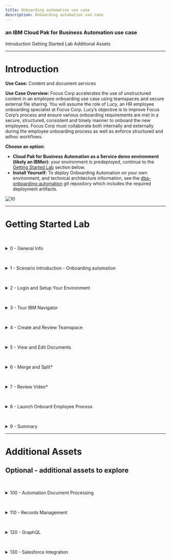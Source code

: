 ```yaml
---
title: Onboarding automation use case
description: Onboarding automation use case
---
```


### an IBM Cloud Pak for Business Automation use case

<AnchorLinks>
  <AnchorLink>Introduction</AnchorLink>
  <AnchorLink>Getting Started Lab</AnchorLink>
  <AnchorLink>Additional Assets</AnchorLink>
</AnchorLinks>

***

# Introduction

**Use Case:** Content and document services

**Use Case Overview:** Focus Corp accelerates the use of unstructured content in an employee onboarding use case using teamspaces and secure external file sharing. You will assume the role of Lucy, an HR employee onboarding specialist at Focus Corp. Lucy’s objective is to improve Focus Corp’s process and ensure various onboarding requirements are met in a secure, structured, consistent and timely manner to onboard the new employees. Focus Corp must collaborate both internally and externally during the employee onboarding process as well as enforce structured and adhoc workflows. 

**Choose an option:**

  * **Cloud Pak for Business Automation as a Service demo environment (likely an IBMer):** your environment is predeployed, continue to the [Getting Started Lab](#getting-started-lab) section below.
  * **Install Yourself:** To deploy Onboarding Automation on your own environment, and technical architecture information, see the <a href="https://github.com/ibm-cloud-architecture/dba-onboarding-automation" target="_blank">dba-onboarding-automation</a> git repository which includes the required deployment artifacts.

 ![10](./images/010-Intro-OnboardingAutomation.png)

***

# Getting Started Lab

<a name="lab-section-0"></a>
<br/>
<details>
<summary>0 - General Info</summary>

<br/>

Below are some of the icons used throughout this lab

> ℹ️ &nbsp; &nbsp; **Informational note**

> ⚠️  &nbsp; &nbsp;**Warning note**

> ﹡ &nbsp; &nbsp; **Sections identified with a ﹡ indicates that the section is optional**

</details>

<a name="lab-section-1"></a>
<br/>
<details>
<summary>1 - Scenario Introduction - Onboarding automation</summary>

<br/>

**Use Case Overview**

<br/>

Employee applicant (John Doe) submitted an employee application and video interview along with other materials as part of the employment application process. During this process, HR processors initially reviewed the employment application making comments and annotations on the document along with entering video bookmarks, allowing additional reviewers to quickly locate key responses. Lucy along with other reviewers are able to review all the information and documents pertaining to applicant John Doe in the teamspace in a consistent and secure manner using an intuitive user-interface. Some of the information such as the applicant's SSN, is available on some of the documents but they are redacted so that only reviewers with the appropriate permission are able to see the redacted content. The use of video bookmarks also allows Lucy to quickly jump to key sections of the video without necessarily having to watch the entire video. Finally, Lucy is able to integrate with enterprise workflow to launch additional manual and automated processes.

<br/>

**Discovery Map**

<br/>

![1](./images/000-Intro-DiscoveryMap.png)

<br/>

[Go to top](#lab-section-1) | [Go to Getting Started Lab](#getting-started-lab)
</details>

<a name="lab-section-2"></a>
<br/>
<details>
<summary>2 - Login and Setup Your Environment</summary>

<br/>

<a name="lab-section-2a"></a>
<br/>
<details>
<summary style="margin-left: 40px">Option 2A - Are you using a Cloud Pak for Business Automation as a Service demo environment (likely an IBMer)?</summary>

<br/>

<p style="margin-left: 40px">

1. Standard Users, once your account administrator completes the below setup and provides you access, please continue.
2. Administrator Users, expand the following section to access additional steps to setup access for yourself and others in your environment:

</p>

<br/>

<a name="lab-section-2aa"></a>
<br/>
<details>
<summary style="margin-left: 80px">Additional on Cloud Administrator Setup</summary>

<p style="margin-left: 80px">

<br/>

1. Login to your Cloud Pak for Business Automation as a Service demo environment <a href="http://automationcloud.ibm.com" target="_blank">here</a> to access your portal.
2. Open the menu in the upper left.
3. Under **Administer subscriptions**, click **Access management**.
4. Locate or search for your user and ensure all environments (Development and so on) are activated.
5. Click the pencil icon on the right side of your user row and ensure the appropriate roles are selected (below is an example set of roles).
6. Repeat this process for all users that need access using the below for reference.

</p>

<br/>

<p style="margin-left: 80px">

<Row>
<Column colLg={4} colMd={4}>

**All User Access Roles**

![2](./images/required-roles.png)
<br/>

</Column>
<Column colLg={4} colMd={4}>

**All Administrator Roles**

![2](./images/all-admin-roles.png)
<br/>

</Column>
</Row>

</p>

<br/>

<p style="margin-left: 80px">

[Go to top](#lab-section-2aa) | [Go to Getting Started Lab](#getting-started-lab)

</p>

</details>

> Standard Users, continue here...

<p style="margin-left: 40px">

3. Login to your Cloud Pak for Business Automation as a Service demo environment <a href="http://automationcloud.ibm.com" target="_blank">here</a> to access your portal.
4. Open the menu in the upper left
5. Select **Production** and then **Run**

<br/>

![11](./images/001c-Portal.png)

<br/>

6. Click the **Business Automation Apps** tile to launch the Business Automation Navigator desktop

<br/>

![11](./images/001d-Portal.png)

<br/>

7. Wait for the desktop to load in a new browser window/tab (it can take some time)

<br/>

8. Start by reviewing the available demos, they all represent a business automation use case so you can easily get started.

<br/>

![11](./images/001d-BAN.png)

<br/>

9. When ready, click the **Onboarding Automation** tile to launch the demo.

<br/>

![13](./images/Application01b.png)

<br/>

10. Check the tabs to learn more about the demo
    1. **Storyboard**
    1. **Discovery Map**

<br/>

![13](./images/Application03-Tabs.png)

<br/>

11. Navigate to the **Run the demo!** tab and then click on the picture of the **Lucy - HR Employee Onboarding Specialist**

<br/>

![13](./images/Application03-Lucy.png)

<br/>

[Go to top](#lab-section-2a) | [Go to Getting Started Lab](#getting-started-lab)
</p>
</details>

<br/>

<a name="lab-section-2b"></a>
<br/>
<details>
<summary style="margin-left: 40px">Option 2B - Are You Using Your Own Environment (not an on Cloud trial/demo)?</summary>

<br/>

<p style="margin-left: 40px">

1. Standard Users, once your account administrator completes the below setup and provides you access, please continue.
2. Administrator Users, expand the following section to access additional information to setup access for yourself and others in your environment:

<br/>

</p>

<details>
<summary style="margin-left: 80px">Additional Administrator Setup For Your Own Environment</summary>

<p style="margin-left: 80px">

<br/>

See the <a href="https://github.com/ibm-cloud-architecture/dba-onboarding-automation" target="_blank">dba-onboarding-automation</a> git repository to deploy on your own platform.

</p>

<br/>

</details>

> Standard Users, continue here...

<p style="margin-left: 40px">

3. Ask your administrator for the URL to the desktop in Business Automation Navigator and your login credentials
4. Wait for the desktop to load in a new browser window/tab (it can take some time) and log in

<br/>

![11](./images/001d-BAN.png)

<br/>

3. Start by reviewing the available demos, they all represent a business automation use case so you can easily get started.
4. When ready, click the **Onboarding Automation** tile to launch the use case

</p>

> Please continue to the next section...

<p style="margin-left: 40px">

[Go to top (Option 2b)](#lab-section-2b) | [Go to Getting Started Lab](#getting-started-lab)

</p>

</details>

<br/>

[Go to top](#lab-section-2) | [Go to Getting Started Lab](#getting-started-lab)
</details>

<a name="lab-section-3"></a>
<br/>
<details>
<summary>3 - Tour IBM Navigator</summary>

#### IBM Navigator is a desktop for an organization's workers to find and organize information.

<br/>

You are now a Human Resources (HR) Onboarding Specialist, Lucy, at Focus Corp reviewing an applicant, John Doe, for employment. As an onboarding specialist, Lucy will use the IBM Navigator user interface to review content submitted by John such as the employment application and video interview.

<br/>

Let's take a quick tour of the **IBM Navigator** user interface.

<br/>

1. Click on the navigation menu icon in the upper left corner of the screen

<br/>

The navigation menu icon (also commonly referred to as the hamburger icon) is used to access the navigation menu and features such as **Browse**, **Search**, **Share**, **Teamspaces**, **Work**, **Cases** and **Reports**. Additional features can also be added using plugins. This interface including the top banner, list of features and menu options are configurable through the use of desktops.

<br/>

Note: The **Reports** feature is used for Records Management and may or may not be installed on your environment. Records Management related activities such as declaring a record can be done automatically and also manually using the **Browse** feature. The **Work** and **Cases** feature show workflow tasks assigned to the user and case manager activities (respectively).

<br/>

 ![13](./images/100-Navigator-Hamburger.png)

<br/>

2. Click the **Browse** feature

<br/>

 ![44](./images/100-Navigator-BrowseFeature.png)

<br/>

You are now viewing a repository called **Corporate Operations** which is an **IBM FileNet Content Manager** repository. You can also access other repositories and perform cross-repository searches using **CM8** (IBM Content Manager), **CMOD** (IBM Content Manager OnDemand), **Box®** and **CMIS** (Content Management Interoperability Services) compliant repositories like **Alfresco®** and **Microsoft SharePoint®** On-Premises.

<br/>

3. From the folder structure on the left side of the screen, traverse and click on the **Focus Corp Docs / Human Resources / Onboarded Employees** folder representing content for onboarded employees.

<br/>

 ![13](./images/110c-Navigator-OnboardedEmployees.png)

<br/>

As shown the diagram above, the center or content area of the screen shows the selected content which may also be used to traverse the folder structure. Additionally, the top of the content area displays the full folder structure of the selected content.

<br/>

4. Click on the **Selena Swift** checkbox as shown in the diagram below.

<br/>

Please note that the folder can be selected by either clicking on the checkbox -OR- by clicking on the folder row. If a checkbox is not visible, contact your administrator to enable **Content list checkboxes** at the desktop level. Clicking on the folder name text will select the folder and additionally traverse into the folder.

<br/>

 ![13](./images/115-Navigator-SelenaSwift.png)

<br/>

For onboarded employee – **Selena Swift**, you can see custom folder properties such as the **First Name**, **Last Name**, **Employee ID**, **Onboarded** status and **Hire Date**.

<br/>

5. Navigate to the **Focus Corp Docs / Human Resources / Onboarded Employees / Selena Swift / Employee Packet** folder and then click on the checkbox for the first document. Next, in the upper-right corner, select the different **Views** (**Details**, **Magazine**, **Filmstrip**). As shown in the diagram below, the **Details** view is shown as the default view.

<br/>

 ![13](./images/120c-Navigator-EmployeePacket.png)

<br/>

In our example, Focus Corp maintains an **Employee Packet** folder that contains new employee info documents such as the **Confidentiality Agreement** and **Employee Manual**. In the **Details** view, you are able to see the thumbnail and properties of the selected content.

<br/>

6. Select the **Magazine** view

<br/>

 ![13](./images/121-Navigator-Magazine.png)

<br/>

In the **Magazine** view, you can now see the same content along with social features such as **Likes**, **Tags**, **Downloads** and **Comments**.

<br/>

7. Select the **Filmstrip** view. The **Filmstrip** view is very useful for looking at media such pictures. Select the **Photos** folder below the **Employee Packet** folder and then select each picture document.

<br/>

 ![13](./images/122-Navigator-Filmstrip.png)

<br/>

[Go to top](#lab-section-3) | [Go to Getting Started Lab](#getting-started-lab)
</details>

<a name="lab-section-4"></a>
<br/>
<details>
<summary>4 - Create and Review Teamspace</summary>

#### Let’s now look at teamspaces. Teamspaces represent a focused view of the relevant folders, documents and searches that a team needs to complete their tasks.

<br/>

Our use case revolves around Lucy reviewing an existing teamspace for employee applicant John Doe. Typicaly, the teamspace would already be created, processed and reviewed by a few HR processors before reaching Lucy to further review and approve the applicant for onboarding. In this section, you first create an employee onboarding teamspace for the employee applicant John Doe. Next, you will review how a teamspace is used once it is created.

<br/>

<a name="lab-section-41"></a>
<br/>
<details>
<summary style="margin-left: 40px">4.1 - Create Teamspace</summary>
<p style="margin-left: 40px">

<br/>

An **Employee Onboarding** teamspace template should already be available. If not or if you want to learn more about creating teamspace templates, please proceed to the section below - **4.1.1 - Teamspace Template Builder**. Otherwise, proceed to section **4.1.2 - Teamspace Builder**.

<br/>

</p>

<a name="lab-section-411"></a>
<br/>
<details>
<summary style="margin-left: 80px">4.1.1 - Teamspace Template Builder*</summary>
<p style="margin-left: 80px">

> ℹ️ &nbsp; This section is optional, if you do not want to perform this section, please proceed to the next section.

This section covers the creation of a teamspace template using the teamspace template builder.

<br/>

The use of teamspace templates allows for the configuration of the folder hierarchy, documents, search templates, and security in a user-friendly wizard interface which can then be used to create teamspaces in a timely, secure and consistent manner.

<br/>

1. From the navigation menu, click on **Teamspaces**

 ![13](./images/additional-assets/teamspace-template/100-Teamspace-Feature.png)

<br/>
<br/>

2. Click on the **Templates** tab and then click on **New Template**

 ![13](./images/additional-assets/teamspace-template/110-New-Teamspace-Template.png)

<br/>

As shown in the diagram below, the **Teamspace Template Builder** is displayed.

<br/>

The teamspace template builder uses a wizard-driven user interface that guides you through the following steps:
- Define Teamspace Template
- Select Searches
- Select Classes or Entry Templates
- Folders and Documents Tree
- Select Roles

<br/>

 ![13](./images/additional-assets/teamspace-template/120-Template-Builder.png)

<br/>
<br/>

3. Teamspace Template Builder - Define Teamspace Template

<br/>

Enter a value for the **Template name** and **Template description**. If you are using a shared environment and plan to share the template, please select a value that distinguishes your template from others. In the diagram below, a generic template name and description is used for the employee onboarding use case and specified not to share the template.

<br/>

At this point, you can continue to the next step by clicking on the **Next** button for the remaining configuration items (searches, classes/entry templates, folders/documents and roles). At any point, you can complete the configuration of the template by clicking on the **Finish** button and optionally edit the configuration at a later time.

<br/>

When complete, click on the **Next** button to continue to the next step.

<br/>

 ![13](./images/additional-assets/teamspace-template/130-Define-Teamspace-Template.png)

<br/>
<br/>

4. Teamspace Template Builder - Select Searches

<br/>

You will not specify any searches for the teamspace, click the **Next** button to continue to the next step

<br/>

 ![13](./images/additional-assets/teamspace-template/140b-Select-Searches.png)

<br/>
<br/>

5. Teamspace Template Builder - Select Classes or Entry Templates

<br/>

This step specifies either document classes or entry templates that can be used to store documents into the teamspace. You will configure this step using classes. As shown in the diagram below, first click the option for **Use classes to add documents**. Select the **Employment Application** and the **Document** classes and click the **Add** button. Finally, click on the **Next** button to continue to the next step.

<br/>

 ![13](./images/additional-assets/teamspace-template/150-Template-Select-Classes.png)

<br/>

>Note: if the **Employment Application** class is not available, please contact your Administrator to make it available to you. Otherwise, selecting the default **Document** is sufficient - you will just not see the custom properties (First Name, Last Name, Application Date) when adding the application document to the teamspace.

<br/>
<br/>

6. Teamspace Template Builder - Folders and Documents Tree

<br/>

This step configures the folder structure that will be used for the teamspace. Additionally, documents can be added to the folder(s). The use of a common folder structure and default documents provides a consistent process so that any teamspaces created with this template uses a consistent and standardized folder hierarchy and documents.

<br/>

Click **New Folder** and then build the folder structure shown below or create your own custom folder structure. To add a document to a folder, click on the **Add Document** button and add a document. When complete, click on the **Next** button to continue to the last step.

<br/>

 ![13](./images/additional-assets/teamspace-template/160-Folders-Documents-Tree.png)


<br/>
<br/>

7. Teamspace Template Builder - Select Roles

<br/>

This steps allows you to either associate existing role templates or create custom roles for the teamspace template. Click **New Role**, enter a **Role Name** / **Role Description** and then set the desired permissions for the role.

<br/>

As shown in the diagram below, create one or more the following custom roles: HR - Human Resources, Payroll - Payroll, Manager - Department Manager, IT - Information Technology. Alternatively, you can also select an existing role template available at the bottom and add them to the teamspace template. When complete, click on the **Finish** button to complete the setup of the teamspace template. The teamspace template can be updated at a later time if desired.

<br/>

 ![13](./images/additional-assets/teamspace-template/170b-Select-Roles.png)

<br/>

The teamspace template is now complete, please refer to the next section **4.1.2 Teamspace Builder** to create a teamspace from this template.

<br/>

[Go to top (Teamspace Template Builder)](#lab-section-411) | [Go to Getting Started Lab](#getting-started-lab)

<br/>

</p>

</details>

<a name="lab-section-412"></a>
<br/>
<details>
<summary style="margin-left: 80px">4.1.2 - Teamspace Builder</summary>
<p style="margin-left: 80px">

<br/>

This section covers how to create a teamspace from the **Employee Onboarding Teamspace** template that was created in the section above.

<br/>

Download the items below, these items will be added later to the teamspace:
* Employment Application - [Focus Corp - Employment Application.pdf](https://github.com/ibm-cloud-architecture/dba-onboarding-automation/raw/main/content-services/sample-content/Focus%20Corp%20-%20Employment%20Application.pdf)
* Video Interview - <a href="https://ibm.box.com/s/wrg8tk9cx7bi4g23wjk19esxi1rmnl8l" target="_blank">Focus Corp - Video Interview - John Doe - KT.mp4</a>

<br/>

1. From the navigation menu, click on **Teamspaces**

 ![13](./images/additional-assets/teamspace-template/100-Teamspace-Feature.png)

<br/>

2. Click on the **Teamspaces** tab and then click on **New Teamspace**

 ![13](./images/additional-assets/teamspace-template/200b-New-Teamspace.png)

<br/>

As shown in the diagram below, the **Teamspace Builder** is displayed.

<br/>

Similiar to the **Teamspace Template Builder**, the **Teamspace Builder** uses a wizard-driven user interface that guides you through the following steps:
- Define Teamspace
- Select Searches
- Select Classes or Entry Templates
- Folders and Documents Tree
- Select Users

<br/>

 ![13](./images/additional-assets/teamspace-template/210-Teamspace-Builder.png)

<br/>

3. Teamspace Builder - Define Teamspace

<br/>

Enter a value for the **Template name** and **Template description**. If you are using a shared environment, please select a value that distinguishes your teamspace from others. Next, select the **Employee Onboarding** template or the teamspace template that was created in section **4.1.1 Teamspace Template Builder**.

<br/>

When complete, review the information after the diagram below and then click on the **Next** button to continue to the next step.

<br/>

![13](./images/additional-assets/teamspace-template/220-Define-Teamspace.png)

<br/>

You can directly build the teamspace or you can specify the teamspace template that contains some predefined configuration settings. Using the template allows us to consistently build the teamspace ensuring the proper folder, documents, searches and roles are configured for every new project. At the same time, you are also able to slightly modify these settings as you create the teamspace for any additional configuration that may be needed for the specific teamspace.

<br/>

At this point, you can continue to the next step by clicking on the **Next** button for the remaining configuration items (searches, classes/entry templates, folders/documents and roles). At any point, you can complete the configuration of the template by clicking on the **Finish** button and optionally edit the configuration at a later time.

<br/>

When complete, click on the **Next** button to continue to the next step.

<br/>

4. Teamspace Builder - Select Searches

<br/>

Any saved searches that were included in the teamspace template should be listed in the **Selected searches** area. If desired, add any searches that you would like to be included in the teamspace. When complete, click the **Next** button to continue to the next step.

<br/>

![13](./images/additional-assets/teamspace-template/230-Select-Searches.png)

<br/>

5. Teamspace Builder - Select Classes or Entry Templates

<br/>

This step identifies the classes or entry templates that were configured with the teamspace template. Any document classes or entry templates that were included in the teamspace template should be listed in the **Selected Classes / Entry Templates** area.

<br/>

Click the **Next** button

<br/>

![13](./images/additional-assets/teamspace-template/240-Teamspace-Select-Classes.png)


<br/>

6. Teamspace Builder - Folders and Documents Tree

<br/>

As shown below, the folder structure and associated documents were automatically created based on the teamspace template. In this step, you will add the [Employment Application](https://github.com/ibm-cloud-architecture/dba-onboarding-automation/raw/main/content-services/sample-content/Focus%20Corp%20-%20Employment%20Application.pdf) into **Application** folder.

<br/>

Right-click on the **Application** folder and click on **Add Document from Local Drive**

<br/>

![13](./images/additional-assets/teamspace-template/250-Add-Application.png)

<br/>

7. Teamspace Builder - Folders and Documents Tree - Add Document - Employment Application

<br/>

As shown in the diagram below, enter the following:
  1. File name - **Focus Corp - Employment Application.pdf**
  1. Class - **Employment Application**
  1. First Name - **John**
  1. Last Name - **Doe**
  1. Application Date - select any date

<br/>

When complete, click on the **Add** button

<br/>

![13](./images/additional-assets/teamspace-template/255b-Add-Document.png)

<br/>

8. Teamspace Builder - Folders and Documents Tree - Add Document - Video Interview

<br/>

Using the same process as the step above, add the <a href="https://ibm.box.com/s/wrg8tk9cx7bi4g23wjk19esxi1rmnl8l" target="_blank">Video Interview</a> into the **Application / Video Interview** folder.

<br/>

As shown in the diagram below, enter the following:
  1. File name: Choose Files - **Focus Corp - Video Interview - John Doe - KT.mp4**
  1. Class - **Document**

<br/>

When complete, click on the **Add** button

<br/>

![13](./images/additional-assets/teamspace-template/258-Add-Video.png)

<br/>

9. Teamspace Builder - Select Users

<br/>

As shown in the diagram below, your user name should be identified as an owner of the teamspace. To add yourself to another role, click on a role in the **Available roles** area. To add additional users to the teamspace, click on **Add Users and Groups...** and add any additional users or groups to the teamspace.

<br/>

When complete, click the **Finish** button to complete the setup of your teamspace.

<br/>

![13](./images/additional-assets/teamspace-template/260-Teamspace-Users.png)

<br/>

[Go to top (Teamspace Builder)](#lab-section-412) | [Go to Getting Started Lab](#getting-started-lab)
</p>
</details>

<br/>

<p style="margin-left: 40px">

[Go to top (Create Teamspace)](#lab-section-41) | [Go to Getting Started Lab](#getting-started-lab)
</p>
</details>

<br/>

<a name="lab-section-42"></a>
<br/>
<details>
<summary style="margin-left: 40px">4.2 - Review Teamspace</summary>

<p style="margin-left: 40px">

<br/>

1. From the navigation menu, select **Teamspaces**

<br/>

 ![13](./images/200-Teamspace-Feature.png)

<br/>

A list of teamspaces should be displayed. In the diagram below, the  **Employee Onboarding - John Doe** teamspace is highlighted.

<br/>

 ![13](./images/210-Teamspaces.png)

> Note: Please use the teamspace that was created in **4.1.2 - Teamspace Builder**. Let's refer to this as **your teamspace** going forward.

<br/>

2. Locate your teamspace and right-click on it and select **Modify**, **Roles**

<br/>

 ![13](./images/220-Teamspace-Roles.png)

<br/>

A teamspace can be configured with custom roles for granular security permissions. Clicking on a role allows you to view and manage the security permissions of the role. In the diagram below, the **HR - Human Resources** custom role and associated permission are shown. The **Team** tab can also be selected to view and manage users/groups assigned to the role.

<br/>

 ![13](./images/230-Teamspace-Roles-Security.png)

<br/>

3. Click **Cancel** to exit the **Modify Teamspace** screen

<br/>

4. You are now back at the list of teamspaces, click on your teamspace name to view it

<br/>

 ![13](./images/210-Teamspaces.png)

<br/>

As shown in the digram below, this is your teamspace - note the three sections on the left side of the screen for **Browse** to manage content, **Search** to manage saved searches, **Team** to view members of the teamspace.

<br/>

Note the folder structure in the **Browse** section, this and the associated documents were automatically created using the teamspace template.

<br/>

The middle/main section of the screen displays the content selected in the **Browse** and **Search** section. As shown in the diagram above, the **Application** folder is selected in the **Browse** section with the contents of the folder displayed in the main section.

<br/>

On the right side of the screen, you will see a thumbnail of the document selected in the main section along with a **Properties** section showing the custom document properties associated with the document (**First Name**, **Last Name**, **Application Date**) along with the document **System Properties**.

<br/>

 ![13](./images/240-Teamspace-View.png)

<br/>
<br/>

[Go to top (Review Teamspace)](#lab-section-42) | [Go to Getting Started Lab](#getting-started-lab)
</p>
</details>

<br/>

<a name="lab-section-43"></a>
<br/>
<details>
<summary style="margin-left: 40px">4.3 - Prepare Teamspace Content*</summary>
<p style="margin-left: 40px">

> ⚠️ &nbsp; **This section is optional and covers the preparation of teamspace content, if you do not want to perform this section, please proceed to the next section. The preparation of the Employment Application document assumes you have familiarity with creating annotations.**

The following teamspace content will be prepared in this section:

<br/>

* **Employment Application**: prepare the document with initial annotations for lab section **5 - View and Edit Documents**

<br/>

* **Video Interview**: prepare the video with intial bookmarks for lab section **7 - Review Video**.

<br/>

<a name="lab-section-431"></a>
<br/>
<details>
<summary style="margin-left: 80px">4.3.1 - Prepare Employment Application</summary>
<p style="margin-left: 80px">

<br/>

You will create annotations to the application document in prepartion for section **5 - View and Edit Documents**.

<br/>

1. Continuing from section [4.2 - Review Teamspace](#lab-section-42) - open your teamspace and open the application document (Focus Corp - Employment Application.pdf)

<br/>

![13](./images/300-Application-Document.png)

<br/>

2. Using the diagram below as a reference, create the following annotations/comments:
    1. Redaction annotation on the Social Security Number with redaction reason **Social Security Number**
    1. Highlight annotation on the salary desired amount (85,000)
    1. Sticky note annotation with text: Salary request exceeds job posting - please review
    1. Text annotation with text: Salary request exceeds job posting - please review
    1. Stamp annotation with the **Received date** stamp
    1. Stamp annotation with the **Reviewed date** stamp
    1. Document comment with comment: Salary request execeeds job posting - please review
    1. Document comment with comment: Salary adjust was approved, please proceed with this candidate
    1. Document comment with comment: This is a test comment, right-click this comment and select Edit/Delete to edit or delete this comment

<br/>

![13](./images/305-Annotations.png)

<br/>

3. When complete, click on the **Save** icon to save your updates and then the **X** icon to exit the viewer.

<br/>

![13](./images/302-Annotation-Save.png)

<br/>

[Go to top (Prepare Employment Application)](#lab-section-431) | [Go to Getting Started Lab](#getting-started-lab)

<br/>

</p>

</details>

<a name="lab-section-432"></a>
<br/>
<details>
<summary style="margin-left: 80px">4.3.2 - Prepare Video Interview</summary>
<p style="margin-left: 80px">

<br/>

You will create video bookmarks to the video interview in prepartion for section **7 - Review Video**

<br/>

1. From your teamspace, click on the video name (Focus Corp - Video Interview - John Doe - KT.mp4) in the folder: **Employee Onboarding \ Application \ Video Interview**.

<br/>

 ![13](./images/380-Video-Launch.png)

<br/>

2. Click on the **Open in New Window** icon in the upper right corner of the viewer to open the viewer in a new window so you can access the video bookmark feature.

<br/>

 ![13](./images/382-Video-OpenNewWindow.png)

<br/>

3. Locate a time in the video to create a bookmark. This can be done by playing the video and pausing at the desired location. Once you have a good idea where to place the bookmark, click on **Bookmarks**, **New Bookmark** and then enter the **Name** and optionally the **Description**. If necessary, adjust the **Start Time** to the desired time in the video. Lastly, click on the **Ok** button to save the bookmark.

<br/>

These are the bookmarks that should be created:
  1. Tell me about yourself (00:00:07)
  1. Why shoud we hire you? (00:00:31)
  1. Why did you leave your last job? (00:00:51)
  1. What is your greatest weakness? (00:01:05)
  1. What are your greatest strength? (00:01:21)
  1. Where do you see yourself in 5 years? (00:01:42)
  1. What do you like to do outside of work? (00:01:57)

<br/>

 ![13](./images/383-Video-New-Bookmark-Add.png)

<br/>

When complete, exit the viewer.

<br/>

[Go to top (Prepare Video Interview)](#lab-section-432) | [Go to Getting Started Lab](#getting-started-lab)
</p>
</details>

<br/>

[Go to top (Prepare Teamspace Content)](#lab-section-43) | [Go to Getting Started Lab](#getting-started-lab)
</p>
</details>

<br/>

[Go to top (Create and Review Teamspace)](#lab-section-4) | [Go to Getting Started Lab](#getting-started-lab)
</details>


<a name="lab-section-5"></a>
<br/>
<details>
<summary>5 - View and Edit Documents</summary>


> ℹ️ &nbsp; Use the application document (**Focus Corp - Employment Application.pdf**) that was added to the teamspace in section [4.1.2 - Teamspace Builder](#lab-section-412). This document represents the employee applicant's employment application and also contains an I9 document which will you split into a second document using the **Merge and Split** option. Additional, please review section [4.3.1 - Prepare Employment Application](#lab-section-431) for the initial annotations that should be placed on the application document.

1. From your teamspace, click on the application document (Focus Corp - Employment Application.pdf)

<br/>

 ![13](./images/300-Application-Document.png)

<br/>
<br/>

2. Review the different areas of the viewer including the various tools/icons as shown in the diagram below.
<br/>

> ℹ️ &nbsp; Hovering the mouse over each tool displays a tool tip identifying the purpose of the tool.

 ![13](./images/300b-Viewer-Overview.png)

<br/>

3. From view settings area of the screen, click on the **Fit to window** icon to fit a full page of the document in the display

 ![13](./images/310c-Viewer-Fit.png)

<br/>

As displayed in the diagram above, the page should now fit in the display window. You can now see the full page of the document including all the redactions and annotations on the first page. Annotations allow you to mark up a document with items such as lines, rectangles, redactions, text, highlights, sticky notes, pencil and stamps. Each annotation has security permissions and includes the user and timestamp the annotation was created/modified.

> ℹ️ &nbsp; The annotations displayed in the steps above/below may not be present if you did not create them when you added the document to the teamspace. If so, use the diagram to identify what would have displayed and optionally create the annotation identified in the step. Otherwise, simply ignore the step and continue to the next step.

<br/>

4. For each redaction and annotation, hover the mouse over the item to see who created the item and the creation timestamp.

<br/>

 ![13](./images/315-Viewer-Timestamp.png)

<br/>
<br/>

5. Right-click on a redaction then select the first option which is **Select redaction reason**

<br/>

 ![13](./images/320c-Viewer-Redaction-Reason.png)

<br/>

As displayed in the diagram above, the reason for the redaction is displayed and can also be set to a different reason if desired. Redaction Reasons use role-based security so that only users within a configured role can see behind the redaction and/or manage the redaction. Additionally, data capture/processing solutions can be configured to automatically redact values such as a Social Security Number and associate with the redaction reason.

<br/>
<br/>

6. Click **Cancel** to exit out of the **Select Redaction Reason** dialog window.

<br/>
<br/>

7. From the annotation toolbar, click on the **Filled rectangle** annotation (also referred to as a redaction). Next, draw a rectangle around the Driver's License value (Y521793367692).

<br/>

 ![13](./images/322-Viewer-Create-Redaction.png)

<br/>
<br/>

8. Right-click on the redaction created above and click on the **Edit redaction reason** option to bring up the **Select redaction reason** dialog. From the dialog, select **PII** and then click on the **OK** button.

<br/>

 ![13](./images/323-Viewer-Set-Redaction-Reason.png)

<br/>
<br/>

9. On the application document, locate the yellow sticky note on the document and either double-click on the sticky note -OR- right-click on the sticky note and then click on the second menu option for **Edit text**

<br/>

 ![13](./images/330b-Sticky-Note.png)

<br/>

As displayed in the diagram above, the text for the **Sticky note** annotation is displayed along with the creation/modified timestamp. With appropriate security, you are also able to modify the text. The **Sticky note** in the annotation toolbar is also identified in the diagram if you want to create a new **Sticky note** annotation.

<br/>

To the right of the **Sticky note** annotation on the application document, there is also a **Text** annotation to display text without having to open the annotation.

<br/>
<br/>

10. In the upper-right corner of the viewer, click on the **View Comments** icon

<br/>

 ![13](./images/340b-Doc-Comment.png)

<br/>

As displayed in the diagram above, any existing document comments are displayed here. The **Filter** box can be used to search for a specific comment. A new comment can be added by entering text at the bottom of the viewer and then pressing the **Enter** button. If the user has appropriate security, existing comments can be edited or deleted by right-clicking on a comment and then clicking on the **Edit** or **Delete** option as shown in the diagram above.

<br/>

Additionally, document comments can be added directly from the document by right-clicking on the document and then selecting the **Properties** menu option.

<br/>

When complete, click on the **View Comments** icon at the top of the viewer to toggle out of the **View Comments** mode.

<br/>
<br/>

11. After exiting the **View Comments** mode, review the existing **Stamp** annotations and enter a new **Stamp** annotation by clicking on the **Stamp** annotation in the **Annotations** bar area on the right side of the viewer. Next, click on the **Approved** annotation icon and then click where you want the annotation to be located on the document.

<br/>

 ![13](./images/350-Stamp.png)

<br/>

As displayed in the diagram above, the existing stamp annotations are shown magnified. These stamp annotations represent when the document was received and reviewed. After clicking on the **Approved** stamp annotation, the **Stamp** annotation should now appear on the document with your email address along with the date.

<br/>

When complete, click on the **Save** icon to save the document with the newly created annotation.

<br/>
<br/>

12. Click on the **Thumbnails view** icon from the bottom of the viewer.

<br/>

 ![13](./images/360-Thumbnail.png)

<br/>

As displayed in the diagram above, the thumbnails of each page of the document are displayed.

<br/>

 ![13](./images/362-Thumbnail-Size.png)

<br/>

<br/>

Congratulations, you completed the **View and Edit Documents** steps. Please note the additional features to view and edit documents:
  - IBM Content Navigator Edit Service – edit directly in any desktop application
  - IBM Navigator Sync – sync and collaborate on documents directly from a computer desktop or mobile device
  - IBM Navigator Mobile – access, manage and sync content on your mobile device
  - IBM Navigator for Microsoft Office® –  access and manage content within Microsoft Office
  - Microsoft Office Online Editing® –  collaborative editing using Microsoft Office 365® or Microsoft Office Online Server®
  - IBM Enterprise Video Streaming – stream video with automatic caption generation and automated transcoding for multiple bitrates, video size and quality

<br/>

[Go to top](#lab-section-5) | [Go to Getting Started Lab](#getting-started-lab)
</details>

<a name="lab-section-6"></a>
<br/>
<details>
<summary>6 - Merge and Split*</summary>

> ℹ️ &nbsp; This section is optional, if you do not want to perform this section, please proceed to the next section.

Continuing from the previous section viewing the thumbnails of the application document - the first five pages represent the actual application document. The next four pages is an **I9 - Employment Verification** document that does not belong in the same document. You will use the **Merge and Split** feature to first create a copy of our document and then remove the first five pages to create a separate I9 document. Next, you will remove the last four pages of our employment application document so that it only contains the correct pages.

<br/>
<br/>

1. From the upper-right corner of the viewer, select the **Open in New Window** icon to open the viewer in a separate window which allows us to select the **Merge and Split** option.

<br/>

 ![13](./images/370-MergeSplit-Open.png)

<br/>
<br/>

2. From the separate viewer window, select the **Merge and Split** icon at the top of the viewer.

<br/>

 ![13](./images/372-MergeSplit-Option.png)

<br/>

As displayed in the diagram below, you are now in the **Merge and Split** mode where you can see the three icons for **Cut**, **Copy** and **Paste**. You are also able to move one or more pages by selecting the page(s) and dragging it to the desired location.

<br/>

 ![13](./images/373-MergeSplit-Main.png)

<br/>
<br/>

4. Select the **Add document** icon from the top menu bar so that you can create the separate document

<br/>

 ![13](./images/374-MergeSplit-AddDoc.png)

<br/>

As displayed in the diagram below, the **Add Document** window appears. Select the **Employee Onboarding - Document** entry template which uses the default **Document** class. Next, set the **Document Title** property to **John Doe - I9** and finally click the **Add** button to add the document.

<br/>

 ![13](./images/375-MergeSplit-DocSave.png)

<br/>
<br/>

5. There should now be two tabs in the document viewer with the second tab representing the newly added **John Doe - I9** document. You want to remove the employee application pages - select the first five pages of the document and then click on the **Cut** icon to remove the selected pages.

<br/>

 ![13](./images/376-MergeSplit-I9.png)

<br/>
<br/>

6. As shown in diagram below, there should be four document pages. Click on the **Check in document** icon to save and check-in the document to the repository.

<br/>

 ![13](./images/377-1-MergeSplit-I9CheckIn.png)

<br/>
<br/>

7. Click on the first document tab which is our original employment application document.

<br/>

 ![13](./images/378-1-MergeSplit.png)

<br/>

8. Select the last four pages of the document and then select the **Cut** icon to remove the I9 document pages.

<br/>

 ![13](./images/378-2c-MergeSplit-Cut.png)

<br/>

9. Click on the **Check in document** icon to save and check-in the document to the repository.

<br/>

 ![13](./images/378-3-MergeSplit-Save.png)

<br/>

You can now exit the document viewer to return back to the teamspace.

<br/>
<br/>

[Go to top](#lab-section-6) | [Go to Getting Started Lab](#getting-started-lab)
</details>

<a name="lab-section-7"></a>
<br/>
<details>
<summary>7 - Review Video*</summary>

> ℹ️ &nbsp; This section is optional, if you do not want to perform this section, please proceed to the next section. If you perform this section, please review section [4.3.2 Prepare Video Interview](#lab-section-432) to prepare the video with bookmarks.

Let's now take a look at the video viewer to view and stream videos and audio files.

<br/>

1. From your teamspace, click on the video name in the folder: **Employee Onboarding \ Application \ Video Interview**.

<br/>

 ![13](./images/380-Video-Launch.png)

<br/>

Note that selecting the video will also provide a short live preview of the video in the right pane along with the properties of the video.

<br/>
<br/>

2. Click on the **Open in New Window** icon in the upper right corner of the viewer to open the viewer in a new window so you can access the video bookmark feature.

<br/>

 ![13](./images/382-Video-OpenNewWindow.png)

<br/>
<br/>

3. Click on **Bookmarks** on the top left area of the viewer

<br/>

 ![13](./images/383-Video-Bookmarks.png)

<br/>

After selecting **Bookmarks**, the list of video bookmarks will be displayed. These were manually entered by an HR specialist during the initial application review process. Each bookmark identifies the name of the bookmark, bookmark description, the time of the bookmark and the user who created the bookmark. The use of video bookmarks is very valuable for Focus Corp to be able to quickly review key segments of the video without viewing the entire video. Additionally, the video viewer enables you to view, collaborate and easily stream large video files without requiring any browser plugins.

<br/>

Entering text in the **Filter** field also allows you to search on the name of the bookmark allowing for even faster location of a particular bookmark in the event there are numerous bookmarks. For example, enter **strengths** to quickly go to the bookmark named **What is your greatest strengths**

<br/>
<br/>

4. From the bookmark list, click on a bookmark and then cycle through the bookmarks by clicking on the **Previous** and/or **Next** buttons

<br/>

 ![13](./images/384-Video-PreviousNext.png)

<br/>

Notice that the video starts immediately as you click each bookmark with little or no lag. When the video is initially opened, the video can be played right away as the video is streamed in the background.

<br/>
<br/>

5. Let's now create a new bookmark. Locate a time in the video to create a bookmark. This can be done by playing the video and pausing at the desired location. Once you have a good idea where to place the bookmark, click on **New Bookmark** and then enter the **Name** and optionally the **Description**. If necessary, adjust the **Start Time** to the desired time in the video.

<br/>

 ![13](./images/385-Video-NewBookmark.png)

<br/>

[Go to top](#lab-section-7) | [Go to Getting Started Lab](#getting-started-lab)
</details>

<a name="lab-section-8"></a>
<br/>
<details>
<summary>8 - Launch Onboard Employee Process</summary>

<br/>

Lucy is now ready to approve the employee applicant, let's trigger a workflow to start the downstream onboarding process.

<br/>

1. From your teamspace, browse to the **Application** folder and right-click on the employment appliction to select the menu option for **Workflow**, **Launch Process**

<br/>

 ![13](./images/600-LaunchProcess.png)

<br/>
<br/>

2. Select the **Onboard Employee** process and click the **OK** button

<br/>

 ![13](./images/610-LaunchProcess-OnboardEmployee.png)

<br/>
<br/>

3. Enter any comments in the **Review Request Details**

<br/>

 ![13](./images/620-LaunchProcess-LaunchUI.png)

<br/>

As shown in the diagram above, the launch screen is displayed with properties such as the **Document Name**, **First Name**, **Last Name**, and **Application Date** automatically populated from the document properties. You are able to view the contents of employement application as a final check and ultimately trigger the process by clicking on the **Launch process** button.

<br/>
<br/>

4. Click the **Launch process** button to start the process.

<br/>

 ![13](./images/625-LaunchProcess-Launch.png)

<br/>

Although not fully implemented within this scenario, the process just launched would orchestrate downstream activities to onboard the applicant including manual and automated steps such as sending the offer letter and employee packet, preparing backend systems for enrollment such as benefits, payroll and IT accounts.

<br/>

[Go to top](#lab-section-8) | [Go to Getting Started Lab](#getting-started-lab)
</details>

<a name="lab-section-9"></a>
<br/>
<details>
<summary>9 - Summary</summary>

<br/>

As you saw, content services enables secure and compliant content access through the use of teamspaces, viewing and editing capabilities such as role-based Redactions, merge and split, video bookmarks and finally workflow to automate additional processes. The Cloud Pak for Business Automation provides a powerful, pre-integrated platform including Content Services alongside additional business automation services such as Workflow (BAW), RPA, Decisions (ODM and ADS) and more.

<br/>

Please visit the [Additional Assets](#additional-assets) section for additional features not covered in this lab.

<br/>

[Go to top](#lab-section-9) | [Go to Getting Started Lab](#getting-started-lab)
</details>

***

# Additional Assets

## Optional - additional assets to explore

<a name="additional-assets-100"></a>
<br/>
<details>
<summary>100 - Automation Document Processing</summary>

<br/>

Video: <a href="https://youtu.be/Y3dyHRjFvxU" target="_blank">Automation Document Processing Overview (3:46)</a>

<br/>

![13](./images/additional-assets/AutomationDocumentProcessingOverview.png)

Traditional document capture solutions cannot meet the document processing demands of today’s digital world. Increased market demand for speed and flexibility, combined with exponential growth in regulatory compliance requirements prevent enterprises from realizing the potential for digital transformation. Applying a full document processing workflow with low-code development tools and advanced AI with deep learning, enterprises can use IBM Automation Document Processing to eliminate manual work across the enterprise.

<br/>

[Go to top](#additional-assets) | [Go to Introduction](#introduction) | [Go to Getting Started Lab](#getting-started-lab)

</details>

<a name="additional-assets-110"></a>
<br/>
<details>
<summary>110 - Records Management</summary>

<br/>

Video: <a href="https://youtu.be/a-iOyZdHHv8" target="_blank">Records Management (3:15)</a>

<br/>

![13](./images/additional-assets/RecordsManagement.png)

<br/>

IBM Enterprise Records provides content, processes and connectivity to help you maintain and provide a record of compliance for electronic and physical records. The comprehensive solution enables you to streamline records-based activities and help enforce compliance with retention policies, with or without user participation. Using IBM, you can capture, declare, classify, store and dispose of electronic and physical records according to fiscal, legal and regulatory requirements. IBM Enterprise Records is also available as managed service on cloud and for a containerized deployment in a private or public cloud.

<br/>

[Go to top](#additional-assets) | [Go to Introduction](#introduction) | [Go to Getting Started Lab](#getting-started-lab)

</details>

<a name="additional-assets-120"></a>
<br/>
<details>
<summary>120 - GraphQL</summary>

<br/>

Video: <a href="https://ibm.biz/SimplifyDevelopmentFileNetGraphQL" target="_blank">Simplify Development using the FileNet GraphQL API (7:18)</a>

<br/>

![13](./images/additional-assets/FileNetGraphQL-Thumbnail-Intro.png)

<br/>

The FileNet GraphQL API enables you to query and manipulate data easily through an intuitive and flexible syntax that simplifies application development for your Content Platform Engine. The API allows you to request the exact information you need and receive predictable results reducing the number of network calls and bandwidth requirements improving performance.

<br/>

[Go to top](#additional-assets) | [Go to Introduction](#introduction) | [Go to Getting Started Lab](#getting-started-lab)

</details>

<a name="additional-assets-130"></a>
<br/>
<details>

<a name="additional-assets-130"></a>
<br/>
<summary>130 - Salesforce Integration</summary>

<br/>

Video: <a href="https://ibm.biz/FileNetSalesforce" target="_blank">Salesforce CRM Content to FileNet (6:29)</a>

<br/>

![13](./images/additional-assets/SalesforceOverview2.png)

Seamlessly connect Salesforce with FileNet Content Manager to eliminate a content silo and manage Salesforce content within the leading, modern FileNet Content Manager platform. This native integration allows Salesforce users to store and manage related content seamlessly in FileNet Content Manager as it relates to Salesforce accounts, cases, opportunities, and more. They will no longer need to switch applications to find related information. With a Salesforce-oriented user experience, this connector will require minimal to no training, and IT teams can take advantage of the feature-rich content management capabilities of FileNet and govern enterprise content in one place.

<br/>

[Go to top](#additional-assets) | [Go to Introduction](#introduction) | [Go to Getting Started Lab](#getting-started-lab)
</details>
